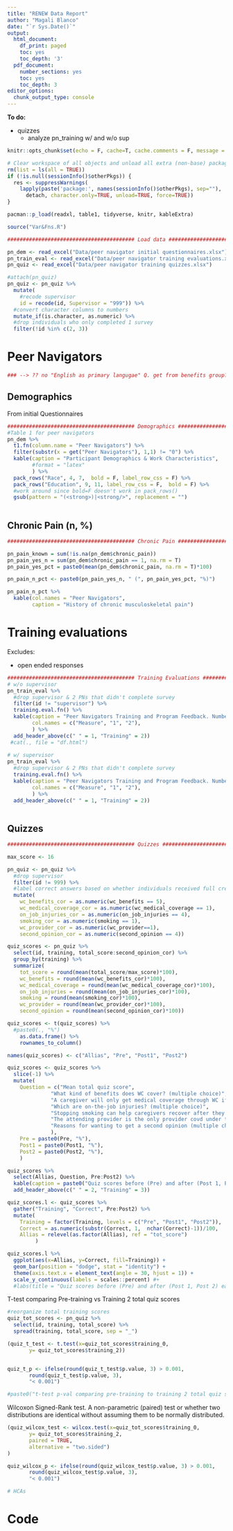 ```yaml
---
title: "RENEW Data Report"
author: "Magali Blanco"
date: "`r Sys.Date()`"
output:
  html_document:
    df_print: paged
    toc: yes
    toc_depth: '3'
  pdf_document:
    number_sections: yes
    toc: yes
    toc_depth: 3
editor_options: 
  chunk_output_type: console
---
```



**To do:**   

* quizzes   
    + analyze pn_training w/ and w/o sup   

\newpage

```r
knitr::opts_chunk$set(echo = F, cache=T, cache.comments = F, message = F, warning = F, tidy.opts=list(width.cutoff=60), tidy=TRUE, fig.height = 8)  

# Clear workspace of all objects and unload all extra (non-base) packages
rm(list = ls(all = TRUE))
if (!is.null(sessionInfo()$otherPkgs)) {
  res <- suppressWarnings(
    lapply(paste('package:', names(sessionInfo()$otherPkgs), sep=""),
      detach, character.only=TRUE, unload=TRUE, force=TRUE))
}

pacman::p_load(readxl, table1, tidyverse, knitr, kableExtra)

source("Var&Fns.R")

######################################### Load data #########################################

pn_dem <- read_excel("Data/peer navigator initial questionnaires.xlsx")
pn_train_eval <- read_excel("Data/peer navigator training evaluations.xlsx")
pn_quiz <- read_excel("Data/peer navigator training quizzes.xlsx")

#attach(pn_quiz)
pn_quiz <- pn_quiz %>%
  mutate(
    #recode supervisor
    id = recode(id, Supervisor = "999")) %>%
  #convert character columns to numbers 
  mutate_if(is.character, as.numeric) %>%
  #drop individuals who only completed 1 survey
  filter(!id %in% c(2, 3))

```


# Peer Navigators 

```r
### --> ?? no "English as primary langugae" Q. get from benefits group?

```

## Demographics   
From initial Questionnaires 

```r
######################################### Demographics #########################################
#Table 1 for peer navigators
pn_dem %>%
  t1.fn(column.name = "Peer Navigators") %>%
  filter(substr(x = get("Peer Navigators"), 1,1) != "0") %>%
  kable(caption = "Participant Demographics & Work Characteristics", 
        #format = "latex"
        ) %>%
  pack_rows("Race", 4, 7,  bold = F, label_row_css = F) %>%
  pack_rows("Education", 9, 11, label_row_css = F,  bold = F) %>%
  #work around since bold=F doesn't work in pack_rows()  
  gsub(pattern = "(<strong>)|<strong/>", replacement = "")
 
```

## Chronic Pain (n, %)

```r
######################################### Chronic Pain #########################################

pn_pain_known = sum(!is.na(pn_dem$chronic_pain))
pn_pain_yes_n = sum(pn_dem$chronic_pain == 1, na.rm = T)
pn_pain_yes_pct = paste0(mean(pn_dem$chronic_pain, na.rm = T)*100)

pn_pain_n_pct <- paste0(pn_pain_yes_n, " (", pn_pain_yes_pct, "%)") 

pn_pain_n_pct %>%
  kable(col.names = "Peer Navigators", 
        caption = "History of chronic musculoskeletal pain")

```

# Training evaluations

Excludes:   

* open ended responses    

```r
######################################### Training Evaluations #########################################
# w/o supervisor
pn_train_eval %>%
  #drop supervisor & 2 PNs that didn't complete survey 
  filter(id != "supervisor") %>%
  training.eval.fn() %>%
  kable(caption = "Peer Navigators Training and Program Feedback. Number (%) of individuals who 'Agree' or 'Strongly Agree'. Excludes supervisor.",  
        col.names = c("Measure", "1", "2"),  
        ) %>%
  add_header_above(c(" " = 1, "Training" = 2))  
 #cat(., file = "df.html") 
   
# w/ supervisor
pn_train_eval %>%
  #drop supervisor & 2 PNs that didn't complete survey 
  training.eval.fn() %>%
  kable(caption = "Peer Navigators Training and Program Feedback. Number (%) of individuals who 'Agree' or 'Strongly Agree'. Includes supervisor.",  
        col.names = c("Measure", "1", "2"),  
        ) %>%
  add_header_above(c(" " = 1, "Training" = 2))  
  
```

## Quizzes

```r
######################################### Quizzes #########################################

max_score <- 16

pn_quiz <- pn_quiz %>%
  #drop supervisor
  filter(id != 999) %>%
  #label correct answers based on whether individuals received full credit
  mutate(
    wc_benefits_cor = as.numeric(wc_benefits == 5),
    wc_medical_coverage_cor = as.numeric(wc_medical_coverage == 1),
    on_job_injuries_cor = as.numeric(on_job_injuries == 4),
    smoking_cor = as.numeric(smoking == 1),
    wc_provider_cor = as.numeric(wc_provider==1),
    second_opinion_cor = as.numeric(second_opinion == 4)) 

quiz_scores <- pn_quiz %>%
  select(id, training, total_score:second_opinion_cor) %>%
  group_by(training) %>%
  summarize(
    tot_score = round(mean(total_score/max_score)*100),
    wc_benefits = round(mean(wc_benefits_cor)*100),
    wc_medical_coverage = round(mean(wc_medical_coverage_cor)*100),
    on_job_injuries = round(mean(on_job_injuries_cor)*100),
    smoking = round(mean(smoking_cor)*100),
    wc_provider = round(mean(wc_provider_cor)*100),
    second_opinion = round(mean(second_opinion_cor)*100)) 

quiz_scores <- t(quiz_scores) %>%
  #paste0(., "%")
    as.data.frame() %>%
    rownames_to_column()

names(quiz_scores) <- c("Allias", "Pre", "Post1", "Post2")

quiz_scores <- quiz_scores %>%
  slice(-1) %>%
  mutate(
    Question = c("Mean total quiz score",
              "What kind of benefits does WC cover? (multiple choice)",
              "A caregiver will only get medical coverage through WC if their injury requires them to take time off of work",
              "Which are on-the-job injuries? (multiple choice)",
              "Stopping smoking can help caregivers recover after they are injured on the job",
              "The attending provider is the only provider covd under the WC claim",
              "Reasons for wanting to get a second opinion (multiple choice)"
              ),
    Pre = paste0(Pre, "%"),
    Post1 = paste0(Post1, "%"),
    Post2 = paste0(Post2, "%"),
    )

quiz_scores %>%
  select(Allias, Question, Pre:Post2) %>%
  kable(caption = paste0("Quiz scores before (Pre) and after (Post 1, Post 2) each training module. Percent of individuals who answered correctly. N = ", length(unique(pn_quiz$id)), ".")) %>%
  add_header_above(c(" " = 2, "Training" = 3))

```

```r

quiz_scores.l <- quiz_scores %>%
  gather("Training", "Correct", Pre:Post2) %>%
  mutate(
    Training = factor(Training, levels = c("Pre", "Post1", "Post2")),
    Correct = as.numeric(substr(Correct, 1,  nchar(Correct)-1))/100,
    Allias = relevel(as.factor(Allias), ref = "tot_score")
         ) 

quiz_scores.l %>%
  ggplot(aes(x=Allias, y=Correct, fill=Training)) + 
  geom_bar(position = "dodge", stat = "identity") + 
  theme(axis.text.x = element_text(angle = 30, hjust = 1)) + 
  scale_y_continuous(labels = scales::percent) #+ 
  #labs(title = "Quiz scores before (Pre) and after (Post 1, Post 2) each training module.\nPercent of individuals who answered correctly.")

```

T-test comparing Pre-training vs Training 2 total quiz scores

```r

#reorganize total training scores
quiz_tot_scores <- pn_quiz %>%
  select(id, training, total_score) %>%
  spread(training, total_score, sep = "_")

(quiz_t_test <- t.test(x=quiz_tot_scores$training_0, 
       y= quiz_tot_scores$training_2))


quiz_t_p <- ifelse(round(quiz_t_test$p.value, 3) > 0.001, 
       round(quiz_t_test$p.value, 3), 
       "< 0.001")

#paste0("t-test p-val comparing pre-training to training 2 total quiz scores: ", quiz_t_p)

```

Wilcoxon Signed-Rank test. A non-parametric (paired) test or whether two distributions are identical without assuming them to be normally distributed. 

```r
(quiz_wilcox_test <- wilcox.test(x=quiz_tot_scores$training_0, 
       y= quiz_tot_scores$training_2, 
       paired = TRUE, 
       alternative = "two.sided")
)

quiz_wilcox_p <- ifelse(round(quiz_wilcox_test$p.value, 3) > 0.001, 
       round(quiz_wilcox_test$p.value, 3), 
       "< 0.001")


```



\newpage
```r
# HCAs
```




\newpage
# Code

```r
```

